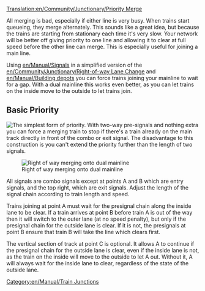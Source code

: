[[Translation:en/Community/Junctionary/Priority Merge]]

{{en/Community/Junctionary/Navigation}}
All merging is bad, especially if either line is very busy. When trains start queueing, they merge alternately. This sounds like a great idea, but because the trains are starting from stationary each time it's very slow. Your network will be better off giving priority to one line and allowing it to clear at full speed before the other line can merge. This is especially useful for joining a main line.

Using [[en/Manual/Signals]] in a simplified version of the [[en/Community/Junctionary/Right-of-way Lane Change]] and [[en/Manual/Building depots]] you can force trains joining your mainline to wait for a gap. With a dual mainline this works even better, as you can let trains on the inside move to the outside to let trains join.

==Basic Priority==
[[File:en/Community/Junctionary/Basic priority.png|none|frame|The simplest form of priority.]]
With two-way pre-signals and nothing extra you can force a merging train to stop if there's a train already on the main track directly in front of the combo or exit signal.  The disadvantage to this construction is you can't extend the priority further than the length of two signals.


[[File:en/Community/Junctionary/Rightofwaymerge.png|none|frame|Right of way merging onto dual mainline]]

All signals are combo signals except at points A and B which are entry signals, and the top right, which are exit signals. Adjust the length of the signal chain according to train length and speed.

Trains joining at point A must wait for the presignal chain along the inside lane to be clear. If a train arrives at point B before train A is out of the way then it will switch to the outer lane (at no speed penalty), but only if the presignal chain for the outside lane is clear. If it is not, the presignals at point B ensure that train B will take the line which clears first.

The vertical section of track at point C is optional. It allows A to continue if the presignal chain for the outside lane is clear, even if the inside lane is not, as the train on the inside will move to the outside to let A out. Without it, A will always wait for the inside lane to clear, regardless of the state of the outside lane.

[[Category:en/Manual/Train Junctions]]